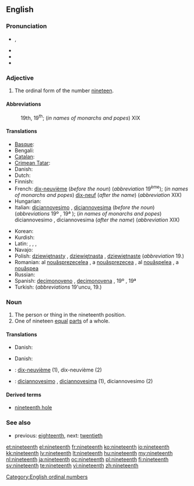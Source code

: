 ==English==

===Pronunciation===
* {{IPA|/ˌnaɪnˈtiːnθ/}}, {{SAMPA|/%naIn"ti:nT/}}
* {{audio|En-us-nineteenth.ogg|Audio (US)}}
* {{rhymes|iːnθ}}
* {{hyphenation|nine|teenth}}

===Adjective===
{{en-adj|-}}

# The ordinal form of the number [[nineteen]].

====Abbreviations====
: 19th, 19<sup>th</sup>; (''in names of monarchs and popes'') XIX

====Translations====
{{trans-top|the ordinal form of the number nineteen}}
* [[Basque]]: {{t|eu|hemeretzigarren|xs=Basque}}
* Bengali: {{t|bn|ঊনবিংশ}}
* [[Catalan]]: {{t+|ca|dinovè|m}}
* [[Crimean Tatar]]: {{tø|crh|on doquzıncı}}
* Danish: {{t|da|nittende}}
* Dutch: {{t+|nl|negentiende}}
* Finnish: {{t-|fi|yhdeksästoista}}
* French: [[dix-neuvième]] (''before the noun'') (''abbreviation'' 19<sup>ème</sup>); (''in names of monarchs and popes'') [[dix-neuf]] (''after the name'') (''abbreviation'' XIX)
* Hungarian: {{t+|hu|tizenkilencedik}}
* Italian: [[diciannovesimo]] {{m}}, [[diciannovesima]] {{f}} (''before the noun'') (''abbreviations'' 19º {{m}}, 19ª {{f}}); (''in names of monarchs and popes'') diciannovesimo {{m}}, diciannovesima {{f}} (''after the name'') (''abbreviation'' XIX)
{{trans-mid}}
* Korean: {{t|ko|열아홉째|tr=yeolapobjjae|sc=Kore}}
* Kurdish: {{ku-Arab|[[نۆزده‌یه‌م]]}}
* Latin: {{t|la|nonus decimus|m}}, {{t|la|nona decima|f}}, {{t|la|nonum ddecimum|n}}, {{t|la|nonum   decimum|n}}
* Navajo: {{tø|nv|nahastʼéítsʼáadah góneʼ}}
* Polish: [[dziewiętnasty]] {{m}}, [[dziewiętnasta]] {{f}}, [[dziewiętnaste]] {{n}} (''abbreviation'' 19.)
* Romanian: al [[nouăsprezecelea]] {{m}}, a [[nouăsprezecea]] {{f}}, al [[nouășpelea]] {{italbrac|m, informal}}, a [[nouășpea]] {{italbrac|f, informal}}
* Russian: {{t+|ru|девятнадцатый|tr=d'ev'atnádcatyj}}
* Spanish: [[decimonoveno]] {{m}}, [[decimonovena]] {{f}}, {{qualifier|abbreviations}} 19º {{m}}, 19ª {{f}}
* Turkish: {{t|tr|on dokuzuncu}} (''abbreviations'' 19'uncu, 19.)
{{trans-bottom}}

===Noun===
{{en-noun}}

# The person or thing in the nineteenth position.
# One of nineteen [[equal]] [[parts]] of a whole.

====Translations====
{{trans-top|person or thing in the nineteenth position}}
* Danish: {{t|da|nittener|c}}
{{trans-mid}}
{{trans-bottom}}

{{trans-top|one of nineteen equal parts of a whole}}
* Danish: {{t|da|nittendedel|c}}
{{trans-mid}}
{{trans-bottom}}

{{checktrans-top}}
* {{ttbc|fr}}: [[dix-neuvième]] {{m|f}} (1), dix-neuvième {{m}} (2)
{{trans-mid}}
* {{ttbc|it}}: [[diciannovesimo]] {{m}}, [[diciannovesima]] {{f}} (1), diciannovesimo {{m}} (2)
{{trans-bottom}}

====Derived terms====
* [[nineteenth hole]]

===See also===
* previous: [[eighteenth]], next: [[twentieth]]

[[Category:English ordinal numbers]]

[[et:nineteenth]]
[[el:nineteenth]]
[[fr:nineteenth]]
[[ko:nineteenth]]
[[io:nineteenth]]
[[kk:nineteenth]]
[[lv:nineteenth]]
[[lt:nineteenth]]
[[hu:nineteenth]]
[[my:nineteenth]]
[[nl:nineteenth]]
[[ja:nineteenth]]
[[oc:nineteenth]]
[[pl:nineteenth]]
[[fi:nineteenth]]
[[sv:nineteenth]]
[[te:nineteenth]]
[[vi:nineteenth]]
[[zh:nineteenth]]